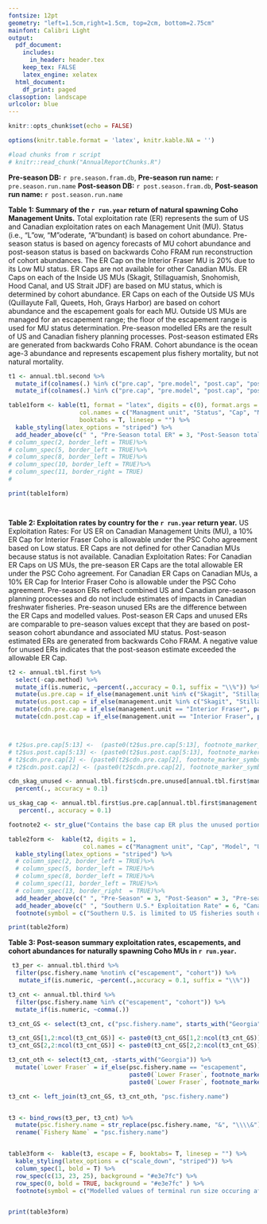 ```yaml
---
fontsize: 12pt
geometry: "left=1.5cm,right=1.5cm, top=2cm, bottom=2.75cm"
mainfont: Calibri Light
output:
  pdf_document:
    includes:
      in_header: header.tex
    keep_tex: FALSE
    latex_engine: xelatex
  html_document:
    df_print: paged
classoption: landscape
urlcolor: blue
---
```



```r
knitr::opts_chunk$set(echo = FALSE)

options(knitr.table.format = 'latex', knitr.kable.NA = '')

#load chunks from r script
# knitr::read_chunk("AnnualReportChunks.R")


```

**Pre-season DB:** `r pre.season.fram.db`, **Pre-season run name:** `r pre.season.run.name` \newline
**Post-season DB:** `r post.season.fram.db`, **Post-season run name:** `r post.season.run.name`

 **Table 1: Summary of the `r run.year` return of natural spawning Coho Management Units.**
                    Total exploitation rate (ER) represents the sum of US and Canadian exploitation rates on each
                    Management Unit (MU). Status (i.e., "L"ow, "M"oderate, "A"bundant) is based on cohort abundance.
                    Pre-season status is based on agency forecasts of MU cohort abundance and post-season status is
                    based on backwards Coho FRAM run reconstruction of cohort abundances.
                    The ER Cap on the Interior Fraser MU is 20% due to its Low MU status.
                    ER Caps are not available for other Canadian MUs. ER Caps on each of the Inside US MUs
                    (Skagit, Stillaguamish, Snohomish, Hood Canal, and US Strait JDF) are based on MU status,
                    which is determined by cohort abundance. ER Caps on each of the Outside US MUs
                    (Quillayute Fall, Queets, Hoh, Grays Harbor) are based on cohort abundance and the escapement goals
                    for each MU. Outside US MUs are managed for an escapement range; the floor of the escapement range
                    is used for MU status determination. Pre-season modelled ERs are the result of US and Canadian fishery
                    planning processes. Post-season estimated ERs are generated from backwards Coho FRAM.
                    Cohort abundance is the ocean age-3 abundance and represents escapement plus fishery mortality,
                    but not natural mortality.


```r

t1 <- annual.tbl.second %>%
  mutate_if(colnames(.) %in% c("pre.cap", "pre.model", "post.cap", "post.estd", "pre.escapement", "post.escapement", "pre.ocean.age", "post.ocean.age"), ~as.double(as.character(.))) %>%
  mutate_if(colnames(.) %in% c("pre.cap", "pre.model", "post.cap", "post.estd"),  ~percent(.,accuracy = 0.1))

table1form <- kable(t1, format = "latex", digits = c(0), format.args = list(big.mark =","), escape = T,
                    col.names = c("Managment unit", "Status", "Cap", "Model", "Status",  "Cap", "Estd", "Pre", "Post", "Pre", "Post"), label = "GUYUYUYUYUY",
                    booktabs = T, linesep = "") %>%
  kable_styling(latex_options = "striped") %>%
  add_header_above(c(" ", "Pre-Season total ER" = 3, "Post-Season total ER" = 3, "Escapement" = 2, "Recruitment\n(Ocean Age-3)" = 2))
# column_spec(2, border_left = TRUE)%>%
# column_spec(5, border_left = TRUE)%>%
# column_spec(8, border_left = TRUE)%>%
# column_spec(10, border_left = TRUE)%>%
# column_spec(11, border_right = TRUE)
# 

print(table1form)




```

\newpage 
**Table 2: Exploitation rates by country for the `r run.year` return year.**
US Exploitation Rates: For US ER on Canadian Management Units (MU), a 10% ER Cap for Interior Fraser Coho is allowable under the PSC Coho agreement based on Low status. ER Caps are not defined for other Canadian MUs because status is not available.
Canadian Exploitation Rates: For Canadian ER Caps on US MUs, the pre-season ER Caps are the total allowable ER under the PSC Coho agreement. For Canadian ER Caps on Canadian MUs, a 10% ER Cap for Interior Fraser Coho is allowable under the PSC Coho agreement.
Pre-season ERs reflect combined US and Canadian pre-season planning processes and do not include estimates of impacts in Canadian freshwater fisheries. Pre-season unused ERs are the difference between the ER Caps and modelled values. Post-season ER Caps and unused ERs are comparable to pre-season values except that they are based on post-season cohort abundance and associated MU status. Post-season estimated ERs are generated from backwards Coho FRAM. A negative value for unused ERs indicates that the post-season estimate exceeded the allowable ER Cap.
 

```r
 

t2 <- annual.tbl.first %>%
  select(-cap.method) %>%
  mutate_if(is.numeric, ~percent(.,accuracy = 0.1, suffix = "\\%")) %>%
  mutate(us.pre.cap = if_else(management.unit %in% c("Skagit", "Stillaguamish", "Snohomish", "Hood Canal", "US Strait JDF", "Quillayute", "Hoh", "Queets", "Grays Harbor"), paste(us.pre.cap, footnote_marker_symbol(2, "latex",), sep = " "), us.pre.cap )) %>%
  mutate(us.post.cap = if_else(management.unit %in% c("Skagit", "Stillaguamish", "Snohomish", "Hood Canal", "US Strait JDF", "Quillayute", "Hoh", "Queets", "Grays Harbor"), paste(us.post.cap, footnote_marker_symbol(2, "latex"), sep = " "), us.post.cap )) %>%
  mutate(cdn.pre.cap = if_else(management.unit == "Interior Fraser", paste(cdn.pre.cap, footnote_marker_symbol(2, "latex"), sep = " "), cdn.pre.cap)) %>%
  mutate(cdn.post.cap = if_else(management.unit == "Interior Fraser", paste(cdn.post.cap, footnote_marker_symbol(2, "latex"), sep = " "), cdn.post.cap))



# t2$us.pre.cap[5:13] <-  (paste0(t2$us.pre.cap[5:13], footnote_marker_symbol(2)))
# t2$us.post.cap[5:13] <- (paste0(t2$us.post.cap[5:13], footnote_marker_symbol(2)))
# t2$cdn.pre.cap[2] <- (paste0(t2$cdn.pre.cap[2], footnote_marker_symbol(2)))
# t2$cdn.post.cap[2] <- (paste0(t2$cdn.pre.cap[2], footnote_marker_symbol(2)))

cdn_skag_unused <- annual.tbl.first$cdn.pre.unused[annual.tbl.first$management.unit == "Skagit"] %>%
  percent(., accuracy = 0.1)

us_skag_cap <- annual.tbl.first$us.pre.cap[annual.tbl.first$management.unit == "Skagit"] %>%
   percent(., accuracy = 0.1)

footnote2 <- str_glue("Contains the base cap ER plus the unused portion of the intercepting party's ER. For example in the preseason, Skagit includes US share plus the unused {cdn_skag_unused} Canadian allocation, totalling {us_skag_cap} total US allocation.")

table2form <-  kable(t2, digits = 1,
                     col.names = c("Managment unit", "Cap", "Model", "Unused", "Cap", "Estd", "Unused", "Cap", "Model", "Unused", "Cap", "Estd","Unused"), escape = F, linesep = "", booktabs = T) %>%
  kable_styling(latex_options = "striped") %>%
  # column_spec(2, border_left = TRUE)%>%
  # column_spec(5, border_left = TRUE)%>%
  # column_spec(8, border_left = TRUE)%>%
  # column_spec(11, border_left = TRUE)%>%
  # column_spec(13, border_right  = TRUE)%>%
  add_header_above(c(" ", "Pre-Season" = 3, "Post-Season" = 3, "Pre-season" = 3, "Post-Season" = 3))%>%
  add_header_above(c(" ", "Southern U.S.* Exploitation Rate" = 6, "Canadian Exploitation Rate" = 6)) %>%
  footnote(symbol = c("Southern U.S. is limited to US fisheries south of the Canadian border.", footnote2), threeparttable = T)

print(table2form)


```

\newpage

**Table 3: Post-season summary exploitation rates, escapements, and cohort abundances for naturally spawning Coho MUs in `r run.year`.**

```r

 t3_per <- annual.tbl.third %>%
  filter(psc.fishery.name %notin% c("escapement", "cohort")) %>%
   mutate_if(is.numeric, ~percent(.,accuracy = 0.1, suffix = "\\%"))

t3_cnt <- annual.tbl.third %>%
  filter(psc.fishery.name %in% c("escapement", "cohort")) %>%
  mutate_if(is.numeric, ~comma(.))

t3_cnt_GS <- select(t3_cnt, c("psc.fishery.name", starts_with("Georgia")))

t3_cnt_GS[1,2:ncol(t3_cnt_GS)] <- paste0(t3_cnt_GS[1,2:ncol(t3_cnt_GS)], footnote_marker_symbol(3))
t3_cnt_GS[2,2:ncol(t3_cnt_GS)] <- paste0(t3_cnt_GS[2,2:ncol(t3_cnt_GS)], footnote_marker_symbol(2))

t3_cnt_oth <- select(t3_cnt, -starts_with("Georgia")) %>%
  mutate(`Lower Fraser` = if_else(psc.fishery.name == "escapement",
                                  paste0(`Lower Fraser`, footnote_marker_symbol(1)," "),
                                  paste0(`Lower Fraser`, footnote_marker_symbol(2))))

t3_cnt <- left_join(t3_cnt_GS, t3_cnt_oth, "psc.fishery.name")


t3 <- bind_rows(t3_per, t3_cnt) %>%
  mutate(psc.fishery.name = str_replace(psc.fishery.name, "&", "\\\\&")) %>%
  rename(`Fishery Name` = "psc.fishery.name") 


table3form <-  kable(t3, escape = F, booktabs= T, linesep = "") %>%
  kable_styling(latex_options = c("scale_down", "striped")) %>%
  column_spec(1, bold = T) %>%
  row_spec(c(13, 23, 25), background = "#e3e7fc") %>%
  row_spec(0, bold = TRUE, background = "#e3e7fc" ) %>%
  footnote(symbol = c("Modelled values of terminal run size occuring after lower Fraser in river fisheries", " Modelled values of terminal run size that are not directly estimated", "Modelled values that are not directly estimated"))


print(table3form)

```

